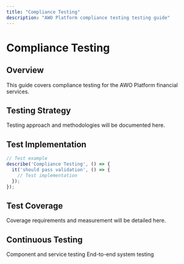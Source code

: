 ```yaml
---
title: "Compliance Testing"
description: "AWO Platform compliance testing testing guide"
---
```


# Compliance Testing

## Overview

<Info>
This guide covers compliance testing for the AWO Platform financial services.
</Info>

## Testing Strategy

Testing approach and methodologies will be documented here.

## Test Implementation

```typescript
// Test example
describe('Compliance Testing', () => {
  it('should pass validation', () => {
    // Test implementation
  });
});
```

## Test Coverage

Coverage requirements and measurement will be detailed here.

## Continuous Testing

<CardGroup cols={2}>
  <Card title="Unit Testing" href="/testing/unit-testing">
    Component and service testing
  </Card>
  <Card title="Integration Testing" href="/testing/integration-testing">
    End-to-end system testing
  </Card>
</CardGroup>
